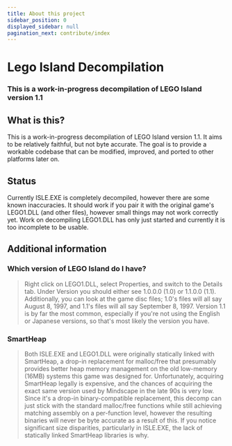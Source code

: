 ```yaml
---
title: About this project
sidebar_position: 0
displayed_sidebar: null
pagination_next: contribute/index
---
```


# Lego Island Decompilation

<h3>
  This is a work-in-progress decompilation of LEGO Island version 1.1
</h3>


## What is this?

This is a work-in-progress decompilation of LEGO Island version 1.1.
It aims to be relatively faithful, but not byte accurate. The goal is to provide a workable codebase that can be modified, improved, and ported to other platforms later on.

## Status

Currently ISLE.EXE is completely decompiled, however there are some known inaccuracies. It should work if you pair it with the original game's LEGO1.DLL (and other files), however small things may not work correctly yet. Work on decompiling LEGO1.DLL has only just started and currently it is too incomplete to be usable.

## Additional information

### Which version of LEGO Island do I have?
> Right click on LEGO1.DLL, select Properties, and switch to the Details tab. Under Version you should either see 1.0.0.0 (1.0) or 1.1.0.0 (1.1). Additionally, you can look at the game disc files; 1.0's files will all say August 8, 1997, and 1.1's files will all say September 8, 1997. Version 1.1 is by far the most common, especially if you're not using the English or Japanese versions, so that's most likely the version you have.

### SmartHeap
> Both ISLE.EXE and LEGO1.DLL were originally statically linked with SmartHeap, a drop-in replacement for malloc/free that presumably provides better heap memory management on the old low-memory (16MB) systems this game was designed for. Unfortunately, acquiring SmartHeap legally is expensive, and the chances of acquiring the exact same version used by Mindscape in the late 90s is very low. Since it's a drop-in binary-compatible replacement, this decomp can just stick with the standard malloc/free functions while still achieving matching assembly on a per-function level, however the resulting binaries will never be byte accurate as a result of this. If you notice significant size disparities, particularly in ISLE.EXE, the lack of statically linked SmartHeap libraries is why.